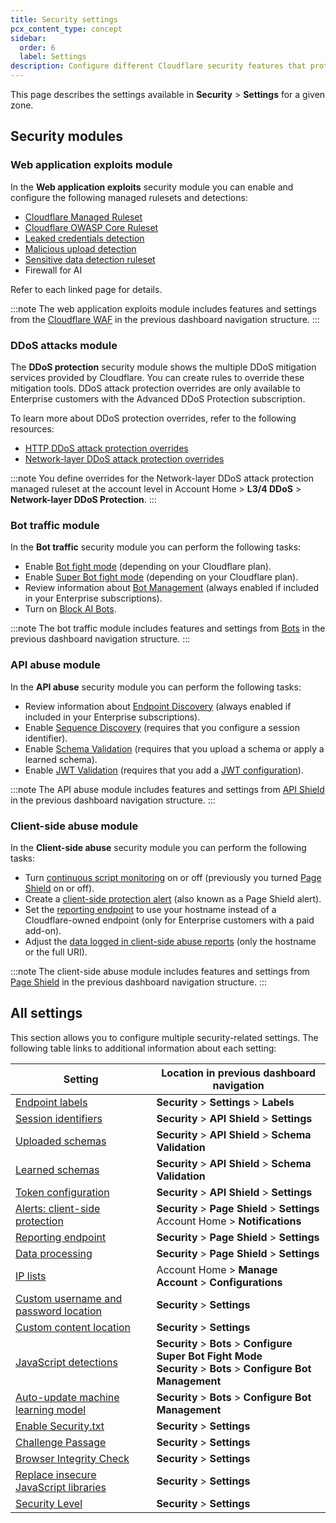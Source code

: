 ```yaml
---
title: Security settings
pcx_content_type: concept
sidebar:
  order: 6
  label: Settings
description: Configure different Cloudflare security features that protect your web applications, APIs, and resources.
---
```


This page describes the settings available in **Security** > **Settings** for a given zone.

## Security modules

### Web application exploits module

In the **Web application exploits** security module you can enable and configure the following managed rulesets and detections:

- [Cloudflare Managed Ruleset](/waf/managed-rules/reference/cloudflare-managed-ruleset/)
- [Cloudflare OWASP Core Ruleset](/waf/managed-rules/reference/owasp-core-ruleset/)
- [Leaked credentials detection](/waf/detections/leaked-credentials/)
- [Malicious upload detection](/waf/detections/malicious-uploads/)
- [Sensitive data detection ruleset](/waf/managed-rules/reference/sensitive-data-detection/)
- Firewall for AI

Refer to each linked page for details.

:::note
The web application exploits module includes features and settings from the [Cloudflare WAF](/waf/) in the previous dashboard navigation structure.
:::

### DDoS attacks module

The **DDoS protection** security module shows the multiple DDoS mitigation services provided by Cloudflare. You can create rules to override these mitigation tools. DDoS attack protection overrides are only available to Enterprise customers with the Advanced DDoS Protection subscription.

To learn more about DDoS protection overrides, refer to the following resources:

- [HTTP DDoS attack protection overrides](/ddos-protection/managed-rulesets/http/override-expressions/)
- [Network-layer DDoS attack protection overrides](/ddos-protection/managed-rulesets/network/override-expressions/)

:::note
You define overrides for the Network-layer DDoS attack protection managed ruleset at the account level in Account Home > **L3/4 DDoS** > **Network-layer DDoS Protection**.
:::

### Bot traffic module

In the **Bot traffic** security module you can perform the following tasks:

- Enable [Bot fight mode](/bots/get-started/free/) (depending on your Cloudflare plan).
- Enable [Super Bot fight mode](/bots/get-started/pro/) (depending on your Cloudflare plan).
- Review information about [Bot Management](/bots/get-started/bm-subscription/) (always enabled if included in your Enterprise subscriptions).
- Turn on [Block AI Bots](/bots/concepts/bot/#ai-bots).

:::note
The bot traffic module includes features and settings from [Bots](/bots/) in the previous dashboard navigation structure.
:::

### API abuse module

In the **API abuse** security module you can perform the following tasks:

- Review information about [Endpoint Discovery](/api-shield/security/api-discovery/) (always enabled if included in your Enterprise subscriptions).
- Enable [Sequence Discovery](/api-shield/security/sequence-analytics/) (requires that you configure a session identifier).
- Enable [Schema Validation](/api-shield/security/schema-validation/) (requires that you upload a schema or apply a learned schema).
- Enable [JWT Validation](/api-shield/security/jwt-validation/) (requires that you add a [JWT configuration](/api-shield/security/jwt-validation/configure/#token-configurations)).

:::note
The API abuse module includes features and settings from [API Shield](/api-shield/) in the previous dashboard navigation structure.
:::

### Client-side abuse module

In the **Client-side abuse** security module you can perform the following tasks:

- Turn [continuous script monitoring](/page-shield/how-it-works/) on or off (previously you turned [Page Shield](/page-shield/) on or off).
- Create a [client-side protection alert](/page-shield/reference/alerts/) (also known as a Page Shield alert).
- Set the [reporting endpoint](/page-shield/reference/settings/#reporting-endpoint) to use your hostname instead of a Cloudflare-owned endpoint (only for Enterprise customers with a paid add-on).
- Adjust the [data logged in client-side abuse reports](/page-shield/reference/settings/#connection-target-details) (only the hostname or the full URI).

:::note
The client-side abuse module includes features and settings from [Page Shield](/page-shield/) in the previous dashboard navigation structure.
:::

## All settings

This section allows you to configure multiple security-related settings. The following table links to additional information about each setting:

| Setting                                                                                                 | Location in previous dashboard navigation                                                                           |
| ------------------------------------------------------------------------------------------------------- | ------------------------------------------------------------------------------------------------------------------- |
| [Endpoint labels](/api-shield/management-and-monitoring/endpoint-labels/)                               | **Security** > **Settings** > **Labels**                                                                            |
| [Session identifiers](/api-shield/management-and-monitoring/session-identifiers/#rule-form)             | **Security** > **API Shield** > **Settings**                                                                        |
| [Uploaded schemas](/api-shield/security/schema-validation/)                                             | **Security** > **API Shield** > **Schema Validation**                                                               |
| [Learned schemas](/api-shield/security/schema-validation/)                                              | **Security** > **API Shield** > **Schema Validation**                                                               |
| [Token configuration](/api-shield/security/jwt-validation/#add-a-token-validation-configuration)        | **Security** > **API Shield** > **Settings**                                                                        |
| [Alerts: client-side protection](/page-shield/detection/configure-alerts/#rule-form)                    | **Security** > **Page Shield** > **Settings**<br/>Account Home > **Notifications**                                  |
| [Reporting endpoint](/page-shield/reference/settings/#reporting-endpoint)                               | **Security** > **Page Shield** > **Settings**                                                                       |
| [Data processing](/page-shield/reference/settings/#connection-target-details)                           | **Security** > **Page Shield** > **Settings**                                                                       |
| [IP lists](/waf/tools/lists/custom-lists/#lists-with-ip-addresses-ip-lists)                             | Account Home > **Manage Account** > **Configurations**                                                              |
| [Custom username and password location](/waf/detections/leaked-credentials/#custom-detection-locations) | **Security** > **Settings**                                                                                         |
| [Custom content location](/waf/detections/malicious-uploads/#custom-scan-expressions)                   | **Security** > **Settings**                                                                                         |
| [JavaScript detections](/bots/reference/javascript-detections/)                                         | **Security** > **Bots** > **Configure Super Bot Fight Mode<br/>Security** > **Bots** > **Configure Bot Management** |
| [Auto-update machine learning model](/bots/reference/machine-learning-models/)                          | **Security** > **Bots** > **Configure Bot Management**                                                              |
| [Enable Security.txt](/security-center/infrastructure/security-file/)                                   | **Security** > **Settings**                                                                                         |
| [Challenge Passage](/waf/tools/challenge-passage/)                                                      | **Security** > **Settings**                                                                                         |
| [Browser Integrity Check](/waf/tools/browser-integrity-check/)                                          | **Security** > **Settings**                                                                                         |
| [Replace insecure JavaScript libraries](/waf/tools/replace-insecure-js-libraries/)                      | **Security** > **Settings**                                                                                         |
| [Security Level](/waf/tools/security-level/)                                                            | **Security** > **Settings**                                                                                         |
